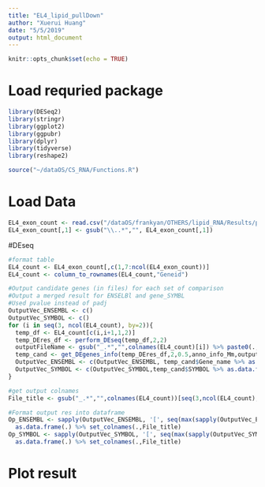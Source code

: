 ```yaml
---
title: "EL4_lipid_pullDown"
author: "Xuerui Huang"
date: "5/5/2019"
output: html_document
---
```


```r
knitr::opts_chunk$set(echo = TRUE)
```
# Load requried package
```r
library(DESeq2)
library(stringr)
library(ggplot2)
library(ggpubr)
library(dplyr)
library(tidyverse)
library(reshape2)

source("~/dataOS/CS_RNA/Functions.R")
```

# Load Data
```r
EL4_exon_count <- read.csv("/dataOS/frankyan/OTHERS/lipid_RNA/Results/pipeOutput/mm_lipidRNA-L1_2/countsTable/mm_lipidRNA-L1_2.EX.counts.table",sep = "\t")
EL4_exon_count[,1] <- gsub("\\..*","", EL4_exon_count[,1])
```

#DEseq
```r
#format table
EL4_count <- EL4_exon_count[,c(1,7:ncol(EL4_exon_count))]
EL4_count <- column_to_rownames(EL4_count,"Geneid")

#Output candidate genes (in files) for each set of comparison
#Output a merged result for ENSELBl and gene_SYMBL
#Used pvalue instead of padj
OutputVec_ENSEMBL <- c()
OutputVec_SYMBOL <- c()
for (i in seq(3, ncol(EL4_count), by=2)){
  temp_df <- EL4_count[c(i,i+1,1,2)]
  temp_DEres_df <- perform_DEseq(temp_df,2,2)
  outputFileName <- gsub("_.*","",colnames(EL4_count)[i]) %>% paste0(.,"_cands.csv")
  temp_cand <- get_DEgenes_info(temp_DEres_df,2,0.5,anno_info_Mm,outputFileName)
  OutputVec_ENSEMBL <- c(OutputVec_ENSEMBL, temp_cand$Gene_name %>% as.data.frame(.))
  OutputVec_SYMBOL <- c(OutputVec_SYMBOL,temp_cand$SYMBOL %>% as.data.frame(.))
}

#get output colnames
File_title <- gsub("_.*","",colnames(EL4_count))[seq(3,ncol(EL4_count), by=2)]

#Format output res into dataframe
Op_ENSEMBL <- sapply(OutputVec_ENSEMBL, '[', seq(max(sapply(OutputVec_ENSEMBL, length)))) %>% 
  as.data.frame(.) %>% set_colnames(.,File_title)
Op_SYMBOL <- sapply(OutputVec_SYMBOL, '[', seq(max(sapply(OutputVec_SYMBOL, length)))) %>% 
  as.data.frame(.) %>% set_colnames(.,File_title)
```
# Plot result
```r

```



